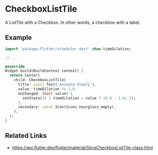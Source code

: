 

<Meta of={CheckboxListTileStories} />

# CheckboxListTile

A ListTile with a Checkbox. In other words, a checkbox with a label.



## Example

```dart liveslice=CheckboxListTile
import 'package:flutter/scheduler.dart' show timeDilation;

// ...

@override
Widget build(BuildContext context) {
  return Center(
    child: CheckboxListTile(
      title: const Text('Animate Slowly'),
      value: timeDilation != 1.0,
      onChanged: (bool value) {
        setState(() { timeDilation = value ? 10.0 : 1.0; });
      },
      secondary: const Icon(Icons.hourglass_empty),
    ),
  );
}
```

## Related Links

- https://api.flutter.dev/flutter/material/SliceCheckboxListTile-class.html
